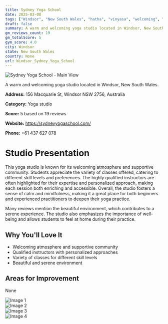 ```yaml
---
title: Sydney Yoga School
date: 2025-03-08
tags: ["Windsor", "New South Wales", "hatha", "vinyasa", "welcoming", "community", "Windsor"]  
draft: false
summary: A warm and welcoming yoga studio located in Windsor, New South Wales.
gm_reviews_count: 19
gm_totalScore: 5
gym_score: 4.0
city: Windsor
state: New South Wales
country: None
url: Windsor_Sydney_Yoga_School
---
```


<div className="aspect-[16/9] relative my-8">
  <img 
    src="https://lh5.googleusercontent.com/p/AF1QipMwBprYF02aoxviuR1dvLvcYSKeqXUgyuIeMSKb=w1920-h1080-k-no"
    alt="Sydney Yoga School - Main View"
    className="object-cover absolute inset-0 w-full h-full rounded-lg"
  />
</div>

A warm and welcoming yoga studio located in Windsor, New South Wales.

**Address:** 156 Macquarie St, Windsor NSW 2756, Australia

**Category:** Yoga studio

**Score:** 5 based on 19 reviews

**Website:** https://sydneyyogaschool.com/

**Phone:** +61 437 627 078

# Studio Presentation

This yoga studio is known for its welcoming atmosphere and supportive community. Students appreciate the variety of classes offered, catering to different skill levels and preferences. The highly qualified instructors are often highlighted for their expertise and personalized approach, making each session both enriching and accessible. Overall, the studio fosters a sense of calm and mindfulness, making it a great place for both beginners and experienced practitioners to deepen their yoga practice.

Many reviews mention the beautiful environment, which contributes to a serene experience. The studio also emphasizes the importance of well-being and allows students to feel at home during their practice.

## Why You'll Love It

- Welcoming atmosphere and supportive community
- Qualified instructors with personalized approaches
- Variety of classes for different skill levels
- Beautiful and serene environment

## Areas for Improvement

None

<div className="grid grid-cols-1 xl:grid-cols-2 gap-4 my-8">
<div className="aspect-[4/3] relative"><img src="https://lh3.googleusercontent.com/p/AF1QipN3Cuo8pqUPvqvCxZFC6w93Vv9FhUU0YBTKAjHO=w1920-h1080-k-no" alt="Image 1" className="object-cover absolute inset-0 w-full h-full rounded-lg" /></div>
<div className="aspect-[4/3] relative"><img src="https://lh5.googleusercontent.com/p/AF1QipNo_31aeFjKZIwtzx-VzZ5qu6E6tpgtKtVgHYP-=w1920-h1080-k-no" alt="Image 2" className="object-cover absolute inset-0 w-full h-full rounded-lg" /></div>
<div className="aspect-[4/3] relative"><img src="https://lh5.googleusercontent.com/p/AF1QipN3pVdnTuZ08oq2y7nfZu9aBsHFbZBCyNfz-sbL=w1920-h1080-k-no" alt="Image 3" className="object-cover absolute inset-0 w-full h-full rounded-lg" /></div>
<div className="aspect-[4/3] relative"><img src="https://lh5.googleusercontent.com/p/AF1QipMxa0vR2id81WPKDvw_mo9hAWt2iCWOKXJL-Urz=w1920-h1080-k-no" alt="Image 4" className="object-cover absolute inset-0 w-full h-full rounded-lg" /></div>
</div>